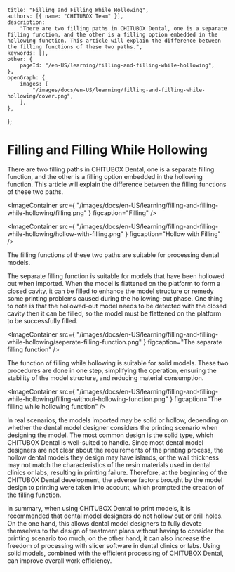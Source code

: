 	title: "Filling and Filling While Hollowing",
	authors: [{ name: "CHITUBOX Team" }],
	description:
		"There are two filling paths in CHITUBOX Dental, one is a separate filling function, and the other is a filling option embedded in the hollowing function. This article will explain the difference between the filling functions of these two paths.",
	keywords: [],
	other: {
		pageId: "/en-US/learning/filling-and-filling-while-hollowing",
	},
	openGraph: {
		images: [
			"/images/docs/en-US/learning/filling-and-filling-while-hollowing/cover.png",
		],
	},
};

# Filling and Filling While Hollowing

There are two filling paths in CHITUBOX Dental, one is a separate filling function, and the other is a filling option embedded in the hollowing function. This article will explain the difference between the filling functions of these two paths.

<ImageContainer
	src={
		"/images/docs/en-US/learning/filling-and-filling-while-hollowing/filling.png"
	}
	figcaption="Filling"
/>

<ImageContainer
	src={
		"/images/docs/en-US/learning/filling-and-filling-while-hollowing/hollow-with-filling.png"
	}
	figcaption="Hollow with Filling"
/>

The filling functions of these two paths are suitable for processing dental models.

The separate filling function is suitable for models that have been hollowed out when imported. When the model is flattened on the platform to form a closed cavity, it can be filled to enhance the model structure or remedy some printing problems caused during the hollowing-out phase. One thing to note is that the hollowed-out model needs to be detected with the closed cavity then it can be filled, so the model must be flattened on the platform to be successfully filled.

<ImageContainer
	src={
		"/images/docs/en-US/learning/filling-and-filling-while-hollowing/seperate-filling-function.png"
	}
	figcaption="The separate filling function"
/>

The function of filling while hollowing is suitable for solid models. These two procedures are done in one step, simplifying the operation, ensuring the stability of the model structure, and reducing material consumption.

<ImageContainer
	src={
		"/images/docs/en-US/learning/filling-and-filling-while-hollowing/filling-without-hollowing-function.png"
	}
	figcaption="The filling while hollowing function"
/>

In real scenarios, the models imported may be solid or hollow, depending on whether the dental model designer considers the printing scenario when designing the model. The most common design is the solid type, which CHITUBOX Dental is well-suited to handle. Since most dental model designers are not clear about the requirements of the printing process, the hollow dental models they design may have islands, or the wall thickness may not match the characteristics of the resin materials used in dental clinics or labs, resulting in printing failure. Therefore, at the beginning of the CHITUBOX Dental development, the adverse factors brought by the model design to printing were taken into account, which prompted the creation of the filling function.

In summary, when using CHITUBOX Dental to print models, it is recommended that dental model designers do not hollow out or drill holes. On the one hand, this allows dental model designers to fully devote themselves to the design of treatment plans without having to consider the printing scenario too much, on the other hand, it can also increase the freedom of processing with slicer software in dental clinics or labs. Using solid models, combined with the efficient processing of CHITUBOX Dental, can improve overall work efficiency.
